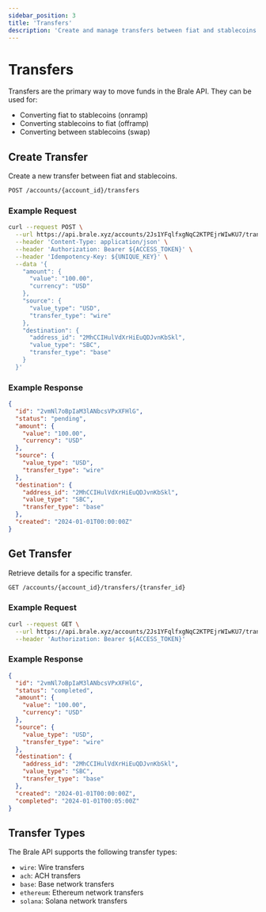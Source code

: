 ```yaml
---
sidebar_position: 3
title: 'Transfers'
description: 'Create and manage transfers between fiat and stablecoins'
---
```


# Transfers

Transfers are the primary way to move funds in the Brale API. They can be used for:

- Converting fiat to stablecoins (onramp)
- Converting stablecoins to fiat (offramp)
- Converting between stablecoins (swap)

## Create Transfer

Create a new transfer between fiat and stablecoins.

```bash
POST /accounts/{account_id}/transfers
```

### Example Request

```bash
curl --request POST \
  --url https://api.brale.xyz/accounts/2Js1YFqlfxgNqC2KTPEjrWIwKU7/transfers \
  --header 'Content-Type: application/json' \
  --header 'Authorization: Bearer ${ACCESS_TOKEN}' \
  --header 'Idempotency-Key: ${UNIQUE_KEY}' \
  --data '{
    "amount": {
      "value": "100.00",
      "currency": "USD"
    },
    "source": {
      "value_type": "USD",
      "transfer_type": "wire"
    },
    "destination": {
      "address_id": "2MhCCIHulVdXrHiEuQDJvnKbSkl",
      "value_type": "SBC",
      "transfer_type": "base"
    }
  }'
```

### Example Response

```json
{
  "id": "2vmNl7oBpIaM3lANbcsVPxXFHlG",
  "status": "pending",
  "amount": {
    "value": "100.00",
    "currency": "USD"
  },
  "source": {
    "value_type": "USD",
    "transfer_type": "wire"
  },
  "destination": {
    "address_id": "2MhCCIHulVdXrHiEuQDJvnKbSkl",
    "value_type": "SBC",
    "transfer_type": "base"
  },
  "created": "2024-01-01T00:00:00Z"
}
```

## Get Transfer

Retrieve details for a specific transfer.

```bash
GET /accounts/{account_id}/transfers/{transfer_id}
```

### Example Request

```bash
curl --request GET \
  --url https://api.brale.xyz/accounts/2Js1YFqlfxgNqC2KTPEjrWIwKU7/transfers/2vmNl7oBpIaM3lANbcsVPxXFHlG \
  --header 'Authorization: Bearer ${ACCESS_TOKEN}'
```

### Example Response

```json
{
  "id": "2vmNl7oBpIaM3lANbcsVPxXFHlG",
  "status": "completed",
  "amount": {
    "value": "100.00",
    "currency": "USD"
  },
  "source": {
    "value_type": "USD",
    "transfer_type": "wire"
  },
  "destination": {
    "address_id": "2MhCCIHulVdXrHiEuQDJvnKbSkl",
    "value_type": "SBC",
    "transfer_type": "base"
  },
  "created": "2024-01-01T00:00:00Z",
  "completed": "2024-01-01T00:05:00Z"
}
```

## Transfer Types

The Brale API supports the following transfer types:

- `wire`: Wire transfers
- `ach`: ACH transfers
- `base`: Base network transfers
- `ethereum`: Ethereum network transfers
- `solana`: Solana network transfers
